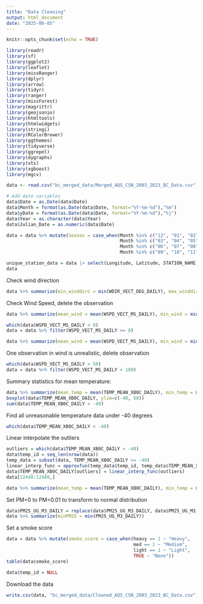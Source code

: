 ```yaml
---
title: "Data Cleaning"
output: html_document
date: "2025-06-05"
---
```


```r
knitr::opts_chunk$set(echo = TRUE)
```

```r
library(readr)
library(sf)
library(ggplot2)
library(leaflet)
library(missRanger)
library(dplyr)
library(arrow)
library(tidyr)
library(ranger)
library(missForest)
library(magrittr)
library(geojsonio)
library(htmltools)
library(htmlwidgets)
library(stringi)
library(RColorBrewer)
library(ggthemes)
library(tidyverse)
library(ggrepel)
library(dygraphs)
library(xts) 
library(xgboost)
library(mgcv)
```

```r
data <- read.csv("bc_merged_data/Merged_AQS_CSN_2003_2023_BC_Data.csv")

# Add date variables
data$Date = as.Date(data$Date)
data$Month = format(as.Date(data$Date, format="%Y-%m-%d"),"%m")
data$yDate = format(as.Date(data$Date, format="%Y-%m-%d"),"%j")
data$Year = as.character(data$Year)
data$Julian_Date = as.numeric(data$Date)

data = data %>% mutate(Season = case_when(Month %in% c("12", "01", "02") ~ "Winter",
                                          Month %in% c("03", "04", "05") ~ "Spring",
                                          Month %in% c("06", "07", "08") ~ "Summer",
                                          Month %in% c("09", "10", "11") ~ "Autumn"))

unique_station_data = data |> select(Longitude, Latitude, STATION_NAME, EMS_ID) |> unique()
data
```

Check wind direction
```r
data %>% summarize(min_winddirc = min(WDIR_VECT_DEG_DAILY), max_winddirc = max(WDIR_VECT_DEG_DAILY))
```

Check Wind Speed, delete the observation
```r
data %>% summarize(mean_wind = mean(WSPD_VECT_MS_DAILY), min_wind = min(WSPD_VECT_MS_DAILY), max_wind = max(WSPD_VECT_MS_DAILY))

which(data$WSPD_VECT_MS_DAILY < 0)
data = data %>% filter(WSPD_VECT_MS_DAILY >= 0)

data %>% summarize(mean_wind = mean(WSPD_VECT_MS_DAILY), min_wind = min(WSPD_VECT_MS_DAILY), max_wind = max(WSPD_VECT_MS_DAILY))
```

One observation in wind is unrealistic, delete observation
```r
which(data$WSPD_VECT_MS_DAILY > 50)
data = data %>% filter(WSPD_VECT_MS_DAILY < 100)
```

Summary statistics for mean temperature:
```r
data %>% summarize(mean_temp = mean(TEMP_MEAN_XB0C_DAILY), min_temp = min(TEMP_MEAN_XB0C_DAILY), max_temp = max(TEMP_MEAN_XB0C_DAILY))
boxplot(data$TEMP_MEAN_XB0C_DAILY, ylim=c(-40, 60))
sum(data$TEMP_MEAN_XB0C_DAILY < -40)
```

Find all unreasonable temperature data under -40 degrees
```r
which(data$TEMP_MEAN_XB0C_DAILY < -40)
```

Linear interpolate the outliers
```r
outliers = which(data$TEMP_MEAN_XB0C_DAILY < -40)
data$temp_id = seq_len(nrow(data))
temp_data = subset(data, TEMP_MEAN_XB0C_DAILY >= -40)
linear_interp_func = approxfun(temp_data$temp_id, temp_data$TEMP_MEAN_XB0C_DAILY, method="linear")
data$TEMP_MEAN_XB0C_DAILY[outliers] = linear_interp_func(outliers)
data[12440:12480,]
```

```r
data %>% summarize(mean_temp = mean(TEMP_MEAN_XB0C_DAILY), min_temp = min(TEMP_MEAN_XB0C_DAILY), max_temp = max(TEMP_MEAN_XB0C_DAILY))
```

Set PM=0 to PM=0.01 to transform to normal distribution
```r
data$PM25_UG_M3_DAILY = replace(data$PM25_UG_M3_DAILY, data$PM25_UG_M3_DAILY == 0, 0.01)
data %>% summarize(minPM25 = min(PM25_UG_M3_DAILY))
```

Set a smoke score
```r
data = data %>% mutate(smoke_score = case_when(heavy == 1 ~ "Heavy",
                                               med == 1 ~ "Medium",
                                               light == 1 ~ "Light",
                                               TRUE ~ "None"))
table(data$smoke_score)
```

```r
data$temp_id = NULL
```

Download the data
```r
write.csv(data, "bc_merged_data/Cleaned_AQS_CSN_2003_2023_BC_Data.csv", row.names=FALSE)
```

